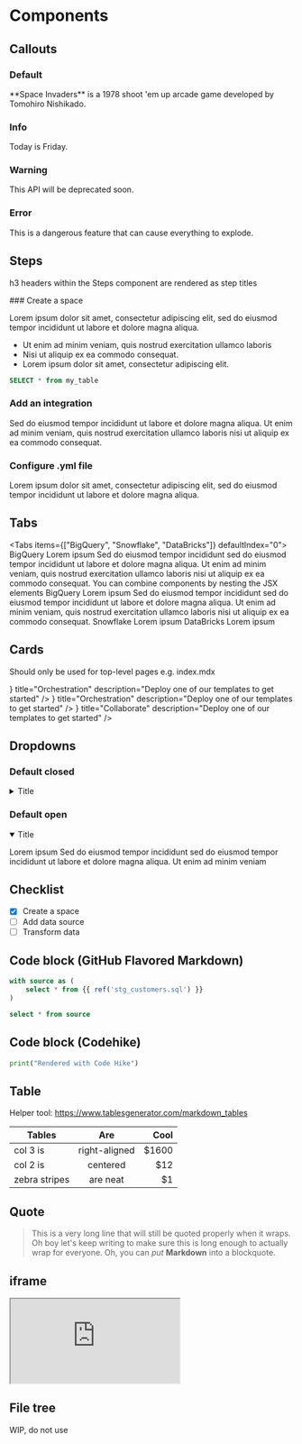 
# Components

## Callouts

### Default

<Callout type="default" emoji="👾">
  **Space Invaders** is a 1978 shoot 'em up arcade game developed by Tomohiro
  Nishikado.
</Callout>

### Info

<Callout type="info" emoji="ℹ️">
  Today is Friday.
</Callout>

### Warning

<Callout type="warning" emoji="⚠️">
  This API will be deprecated soon.
</Callout>

### Error

<Callout type="error" emoji="️🚫">
  This is a dangerous feature that can cause everything to explode.
</Callout>

## Steps

h3 headers within the Steps component are rendered as step titles

<Steps className="">
### Create a space

Lorem ipsum dolor sit amet, consectetur adipiscing elit, sed do eiusmod tempor incididunt ut labore et dolore magna aliqua.

- Ut enim ad minim veniam, quis nostrud exercitation ullamco laboris
- Nisi ut aliquip ex ea commodo consequat.
- Lorem ipsum dolor sit amet, consectetur adipiscing elit.

```sql
SELECT * from my_table


```

### Add an integration

Sed do eiusmod tempor incididunt ut labore et dolore magna aliqua. Ut enim ad minim veniam, quis nostrud exercitation ullamco laboris nisi ut aliquip ex ea commodo consequat.

### Configure .yml file

Lorem ipsum dolor sit amet, consectetur adipiscing elit, sed do eiusmod tempor incididunt ut labore et dolore magna aliqua.

</Steps>

## Tabs

<Tabs items={["BigQuery", "Snowflake", "DataBricks"]} defaultIndex="0">
  <Tab>
    BigQuery Lorem ipsum Sed do eiusmod tempor incididunt sed do eiusmod tempor
    incididunt ut labore et dolore magna aliqua. Ut enim ad minim veniam, quis
    nostrud exercitation ullamco laboris nisi ut aliquip ex ea commodo
    consequat.
    <Callout type="info">
      You can combine components by nesting the JSX elements
    </Callout>
    BigQuery Lorem ipsum Sed do eiusmod tempor incididunt sed do eiusmod tempor
    incididunt ut labore et dolore magna aliqua. Ut enim ad minim veniam, quis
    nostrud exercitation ullamco laboris nisi ut aliquip ex ea commodo
    consequat.
  </Tab>
  <Tab> Snowflake Lorem ipsum </Tab>
  <Tab> DataBricks Lorem ipsum </Tab>
</Tabs>
## Cards

Should only be used for top-level pages e.g. index.mdx

<Cards>
  <Card
    href="/tutorials"
    icon={<IntegrationIcon className="w-6 h-6" />}
    title="Orchestration"
    description="Deploy one of our templates to get started"
  />
  <Card
    href="/tutorials"
    icon={<ModelIcon className="w-6 h-6" />}
    title="Orchestration"
    description="Deploy one of our templates to get started"
  />
  <Card
    href="/tutorials"
    icon={
      <FontAwesomeIcon
        symbol="code-branch"
        className="w-6 h-6 fill-purple-400 dark:fill-purple-700"
      />
    }
    title="Collaborate"
    description="Deploy one of our templates to get started"
  />
</Cards>

## Dropdowns

### Default closed

<details>
<summary>Title</summary>

Lorem ipsum Sed do eiusmod tempor incididunt sed do eiusmod tempor
incididunt ut labore et dolore magna aliqua. Ut enim ad minim veniam

</details>

### Default open

<details open>
<summary>Title</summary>

Lorem ipsum Sed do eiusmod tempor incididunt sed do eiusmod tempor
incididunt ut labore et dolore magna aliqua. Ut enim ad minim veniam

</details>

## Checklist

- [x] Create a space
- [ ] Add data source
- [ ] Transform data

## Code block (GitHub Flavored Markdown)

```sql filename="stg_customers.sql"
with source as (
    select * from {{ ref('stg_customers.sql') }}
)

select * from source
```

## Code block (Codehike)

```python hello.py mark=1[22:30]
print("Rendered with Code Hike")
```

## Table

Helper tool: https://www.tablesgenerator.com/markdown_tables

| Tables        |      Are      |  Cool |
| ------------- | :-----------: | ----: |
| col 3 is      | right-aligned | $1600 |
| col 2 is      |   centered    |   $12 |
| zebra stripes |   are neat    |    $1 |

## Quote

> This is a very long line that will still be quoted properly when it wraps. Oh boy let's keep writing to make sure this is long enough to actually wrap for everyone. Oh, you can _put_ **Markdown** into a blockquote.

## iframe

<iframe
  className="w-full aspect-[17/9]"
  src="https://demo.arcade.software/zCD8viTTpkBTzlOKotYv?embed"
></iframe>

## File tree

WIP, do not use

<Tree>
  <Folder name="src" defaultOpen>
    <Folder name="integrations"></Folder>
    <Folder name="models" defaultOpen>
      <File name="stg_orders.sql" />
      <File name="stg_customers.sql" />
      <File name="stg_payments.sql" />
    </Folder>
    <File name="manifest.json" />
  </Folder>
</Tree>
